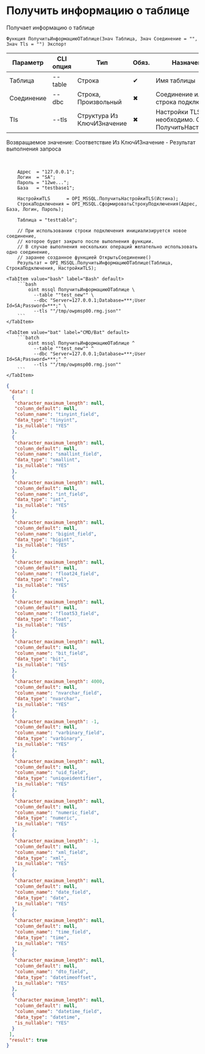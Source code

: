 ﻿---
sidebar_position: 9
description: Получить информацию о таблице и другие функции для работы с MSSQL в Открытом пакете интеграций - бесплатной open-source библиотеке интеграций для 1С:Предприятие 8, OneScript и CLI
keywords: [1C, 1С, 1С:Предприятие, 1С:Предприятие 8.3, API, Интеграция, Сервисы, Обмен, OneScript, CLI, MSSQL]
---


# Получить информацию о таблице
 Получает информацию о таблице



`Функция ПолучитьИнформациюОТаблице(Знач Таблица, Знач Соединение = "", Знач Tls = "") Экспорт`

  | Параметр | CLI опция | Тип | Обяз. | Назначение |
  |-|-|-|-|-|
  | Таблица | --table | Строка | &#x2714; | Имя таблицы |
  | Соединение | --dbc | Строка, Произвольный | &#x2716; | Соединение или строка подключения |
  | Tls | --tls | Структура Из КлючИЗначение | &#x2716; | Настройки TLS, если необходимо. См. ПолучитьНастройкиTls |

  
  Возвращаемое значение:   Соответствие Из КлючИЗначение - Результат выполнения запроса

<br/>




```bsl title="Пример использования для 1С:Предприятие/OneScript"
    Адрес  = "127.0.0.1";
    Логин  = "SA";
    Пароль = "12we...";
    База   = "testbase1";

    НастройкиTLS      = OPI_MSSQL.ПолучитьНастройкиTLS(Истина);
    СтрокаПодключения = OPI_MSSQL.СформироватьСтрокуПодключения(Адрес, База, Логин, Пароль);

    Таблица = "testtable";

    // При использовании строки подключения инициализируется новое соединение,
    // которое будет закрыто после выполнения функции.
    // В случае выполнения нескольких операций желательно использовать одно соединение,
    // заранее созданное функцией ОткрытьСоединение()
    Результат = OPI_MSSQL.ПолучитьИнформациюОТаблице(Таблица, СтрокаПодключения, НастройкиTLS);
```
    

 <Tabs>
  
    <TabItem value="bash" label="Bash" default>
        ```bash
            oint mssql ПолучитьИнформациюОТаблице \
              --table ""test_new"" \
              --dbc "Server=127.0.0.1;Database=***;User Id=SA;Password=***;" \
              --tls ""/tmp/owpmsp00.rmg.json""
        ```
    </TabItem>
  
    <TabItem value="bat" label="CMD/Bat" default>
        ```batch
            oint mssql ПолучитьИнформациюОТаблице ^
              --table ""test_new"" ^
              --dbc "Server=127.0.0.1;Database=***;User Id=SA;Password=***;" ^
              --tls ""/tmp/owpmsp00.rmg.json""
        ```
    </TabItem>
</Tabs>


```json title="Результат"
{
 "data": [
  {
   "character_maximum_length": null,
   "column_default": null,
   "column_name": "tinyint_field",
   "data_type": "tinyint",
   "is_nullable": "YES"
  },
  {
   "character_maximum_length": null,
   "column_default": null,
   "column_name": "smallint_field",
   "data_type": "smallint",
   "is_nullable": "YES"
  },
  {
   "character_maximum_length": null,
   "column_default": null,
   "column_name": "int_field",
   "data_type": "int",
   "is_nullable": "YES"
  },
  {
   "character_maximum_length": null,
   "column_default": null,
   "column_name": "bigint_field",
   "data_type": "bigint",
   "is_nullable": "YES"
  },
  {
   "character_maximum_length": null,
   "column_default": null,
   "column_name": "float24_field",
   "data_type": "real",
   "is_nullable": "YES"
  },
  {
   "character_maximum_length": null,
   "column_default": null,
   "column_name": "float53_field",
   "data_type": "float",
   "is_nullable": "YES"
  },
  {
   "character_maximum_length": null,
   "column_default": null,
   "column_name": "bit_field",
   "data_type": "bit",
   "is_nullable": "YES"
  },
  {
   "character_maximum_length": 4000,
   "column_default": null,
   "column_name": "nvarchar_field",
   "data_type": "nvarchar",
   "is_nullable": "YES"
  },
  {
   "character_maximum_length": -1,
   "column_default": null,
   "column_name": "varbinary_field",
   "data_type": "varbinary",
   "is_nullable": "YES"
  },
  {
   "character_maximum_length": null,
   "column_default": null,
   "column_name": "uid_field",
   "data_type": "uniqueidentifier",
   "is_nullable": "YES"
  },
  {
   "character_maximum_length": null,
   "column_default": null,
   "column_name": "numeric_field",
   "data_type": "numeric",
   "is_nullable": "YES"
  },
  {
   "character_maximum_length": -1,
   "column_default": null,
   "column_name": "xml_field",
   "data_type": "xml",
   "is_nullable": "YES"
  },
  {
   "character_maximum_length": null,
   "column_default": null,
   "column_name": "date_field",
   "data_type": "date",
   "is_nullable": "YES"
  },
  {
   "character_maximum_length": null,
   "column_default": null,
   "column_name": "time_field",
   "data_type": "time",
   "is_nullable": "YES"
  },
  {
   "character_maximum_length": null,
   "column_default": null,
   "column_name": "dto_field",
   "data_type": "datetimeoffset",
   "is_nullable": "YES"
  },
  {
   "character_maximum_length": null,
   "column_default": null,
   "column_name": "datetime_field",
   "data_type": "datetime",
   "is_nullable": "YES"
  }
 ],
 "result": true
}
```
